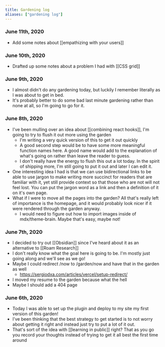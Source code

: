 ```yaml
---
title: Gardening log
aliases: ["gardening log"]
---
```



### June 11th, 2020
- Add some notes about [[empathizing with your users]]

### June 10th, 2020
- Drafted up some notes about a problem I had with [[CSS grid]]

### June 9th, 2020
- I almost didn't do any gardening today, but luckily I remember literally as I
  was about to get in bed.
- It's probably better to do some bad last minute gardening rather than none at
  all, so I'm going to go for it.


### June 8th, 2020
- I've been mulling over an idea about [[combining react hooks]], I'm going to
  try to flush it out more using the garden
  - I'm writing a very quick version of this to get it out quickly
  - A good second step would be to have some more meaningful function names
    here. A good name would add to the explanation of what's going on rather
    than leave the reader to guess.
  - I don't really have the energy to flush this out a lot today. In the spirit
    of shipping more, I'm still going to put it out and later I can edit it.
- One interesting idea I had is that we can use bidirectional links to be able
  to use jargon to make writing more succinct for readers that are familiar with
  it, yet still provide context so that those who are not will not feel lost.
  You can put the jargon word as a link and then a definition of it on it's own
  page.
- What if I were to move all the pages into the garden? All that's really left
  of importance is the homepage, and it would probably look nicer if it were
  rendered through the garden anyway.
  - I would need to figure out how to import images inside of mdx/theme-brain.
    Maybe that's easy, maybe not!


### June 7th, 2020

- I decided to try out [[Obsidian]] since I've heard about it as an alternative
  to [[Roam Research]]
- I don't really know what the goal here is going to be. I'm mostly just going
  along and we'll see as we go!
- Maybe I could redirect /now to /garden/now and have that in the garden as well
  - https://sergiodxa.com/articles/vercel/setup-redirect/
- I moved my resume to the garden because what the hell
- Maybe I should add a 404 page

### June 6th, 2020

- Today I was able to set up the plugin and deploy to my site my first version
  of this garden!
- I've been thinking that the best strategy to get started is to not worry about
  getting it right and instead just try to put a lot of it out.
- That's sort of the idea with [[learning in public]] right? That as you go you
  record your thoughts instead of trying to get it all best the first time
  around
